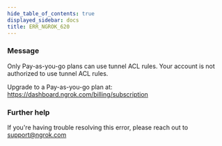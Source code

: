 ```yaml
---
hide_table_of_contents: true
displayed_sidebar: docs
title: ERR_NGROK_620
---
```


### Message

Only Pay-as-you-go plans can use tunnel ACL rules.
Your account is not authorized to use tunnel ACL rules.

Upgrade to a Pay-as-you-go plan at: https://dashboard.ngrok.com/billing/subscription

### Further help

If you're having trouble resolving this error, please reach out to [support@ngrok.com](mailto:support@ngrok.com?subject=Help%20with%20ERR_NGROK_620)
